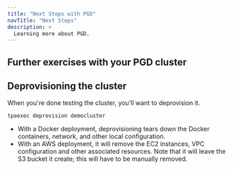 ```yaml
---
title: "Next Steps with PGD"
navTitle: "Next Steps"
description: >
  Learning more about PGD.
---
```


## Further exercises with your PGD cluster



## Deprovisioning the cluster

When you're done testing the cluster, you'll want to deprovision it. 

```shell
tpaexec deprovision democluster
```

* With a Docker deployment, deprovisioning tears down the Docker containers, network, and other local configuration. 
* With an AWS deployment, it will remove the EC2 instances, VPC configuration and other associated resources. Note that it will leave the S3 bucket it create; this will have to be manually removed.


